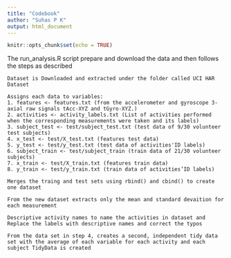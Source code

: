 ---
title: "Codebook"
author: "Suhas P K"
output: html_document
---

```{r setup, include=FALSE}
knitr::opts_chunk$set(echo = TRUE)
```



The run_analysis.R script prepare and download the data and then follows the steps as described

    Dataset is Downloaded and extracted under the folder called UCI HAR Dataset

    Assigns each data to variables:
    1. features <- features.txt (from the accelerometer and gyroscope 3-axial raw signals tAcc-XYZ and tGyro-XYZ.) 
    2. activities <- activity_labels.txt (List of activities performed when the corresponding measurements were taken and its labels) 
    3. subject_test <- test/subject_test.txt (test data of 9/30 volunteer test subjects)
    4. x_test <- test/X_test.txt (features test data) 
    5. y_test <- test/y_test.txt (test data of activities'ID labels) 
    6. subject_train <- test/subject_train (train data of 21/30 volunteer subjects) 
    7. x_train <- test/X_train.txt (features train data) 
    8. y_train <- test/y_train.txt (train data of activities’ID labels)

    Merges the traing and test sets using rbind() and cbind() to create one dataset

    From the new dataset extracts only the mean and standard devaition for each measurement

    Descriptive activity names to name the activities in dataset and Replace the labels with descriptive names and correct the typos

    From the data set in step 4, creates a second, independent tidy data set with the average of each variable for each activity and each subject TidyData is created


